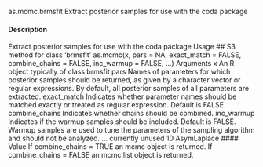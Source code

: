 as.mcmc.brmsfit Extract posterior samples for use with the coda package

#### Description
Extract posterior samples for use with the coda package
Usage
## S3 method for class 'brmsfit'
as.mcmc(x, pars = NA, exact_match = FALSE,
combine_chains = FALSE, inc_warmup = FALSE, ...)
Arguments
x An R object typically of class brmsfit
pars Names of parameters for which posterior samples should be returned, as given
by a character vector or regular expressions. By default, all posterior samples of
all parameters are extracted.
exact_match Indicates whether parameter names should be matched exactly or treated as regular
expression. Default is FALSE.
combine_chains Indicates whether chains should be combined.
inc_warmup Indicates if the warmup samples should be included. Default is FALSE. Warmup
samples are used to tune the parameters of the sampling algorithm and should
not be analyzed.
... currently unused
10 AsymLaplace
#### Value
If combine_chains = TRUE an mcmc object is returned. If combine_chains = FALSE an mcmc.list
object is returned.
